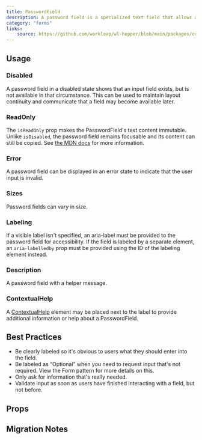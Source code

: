 ```yaml
---
title: PasswordField
description: A password field is a specialized text field that allows a user to enter a password.
category: "forms"
links:
    source: https://github.com/workleap/wl-hopper/blob/main/packages/components/src/inputs/src/PasswordField.tsx
---
```


<Example src="inputs/docs/password-field/preview" isOpen />

## Usage

### Disabled
A password field in a disabled state shows that an input field exists, but is not available in that circumstance. This can be used to maintain layout continuity and communicate that a field may become available later.

<Example src="inputs/docs/password-field/disabled" />

### ReadOnly
The `isReadOnly` prop makes the PasswordField's text content immutable. Unlike `isDisabled`, the password field remains focusable and its content can still be copied. See [the MDN docs](https://developer.mozilla.org/en-US/docs/Web/HTML/Attributes/readonly) for more information.

<Example src="inputs/docs/password-field/readOnly" />

### Error
A password field can be displayed in an error state to indicate that the user input is invalid.

<Example src="inputs/docs/password-field/error" />

### Sizes
Password fields can vary in size.

<Example src="inputs/docs/password-field/sizes" />

### Labeling
If a visible label isn't specified, an aria-label must be provided to the password field for accessibility. If the field is labeled by a separate element, an `aria-labelledby` prop must be provided using the ID of the labeling element instead.

<Example src="inputs/docs/password-field/labeling" />

### Description
A password field with a helper message.

<Example src="inputs/docs/password-field/description" />

### ContextualHelp

A [ContextualHelp](/components/ContextualHelp) element may be placed next to the label to provide additional information or help about a PasswordField.

<Example src="inputs/docs/password-field/ContextualHelp" />

## Best Practices

- Be clearly labeled so it's obvious to users what they should enter into the field.
- Be labeled as “Optional” when you need to request input that's not required. View the Form pattern for more details on this.
- Only ask for information that's really needed.
- Validate input as soon as users have finished interacting with a field, but not before.

## Props

<PropTable component="PasswordField" />

## Migration Notes

<MigrateGuide src="inputs/docs/migration-notes-password-field" />
